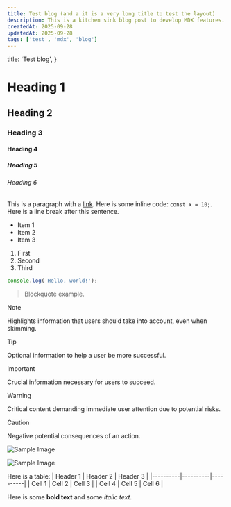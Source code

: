 ```yaml
---
title: Test blog (and a it is a very long title to test the layout)
description: This is a kitchen sink blog post to develop MDX features. It includes headings, links, code blocks, lists, blockquotes, images, tables, and more.
createdAt: 2025-09-28
updatedAt: 2025-09-28
tags: ['test', 'mdx', 'blog']
---
```


  title: 'Test blog',
}

# Heading 1
## Heading 2
### Heading 3
#### Heading 4
##### Heading 5
###### Heading 6

This is a paragraph with a [link](/guesart). Here is some inline code: `const x = 10;`. Here is a line break after this sentence.

- Item 1
- Item 2
- Item 3

1. First
2. Second
3. Third

```javascript
console.log('Hello, world!');
```

> Blockquote example.

> [!NOTE]  
> Highlights information that users should take into account, even when skimming.

> [!TIP]
> Optional information to help a user be more successful.

> [!IMPORTANT]  
> Crucial information necessary for users to succeed.

> [!WARNING]  
> Critical content demanding immediate user attention due to potential risks.

> [!CAUTION]
> Negative potential consequences of an action.


![Sample Image](https://placehold.co/600x400 "Sample Image")

![Sample Image](https://placehold.co/2000x400 "Sample Image")

Here is a table:
| Header 1 | Header 2 | Header 3 |
|----------|----------|----------|
| Cell 1   | Cell 2   | Cell 3   |
| Cell 4   | Cell 5   | Cell 6   |

Here is some **bold text** and some *italic text*.
